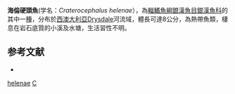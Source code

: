 {{Speciesbox 
| status = LC
| status_system = IUCN3.1
| taxon = Craterocephalus helenae
| authority = [[Ivantsoff|Ivantsoff]], [[Crowley|Crowley]] & [[Allen|Allen]], 1987
| synonyms = 
}}
'''海倫硬頭魚'''(学名：''Craterocephalus helenae''），為[[輻鰭魚綱|輻鰭魚綱]][[銀漢魚目|銀漢魚目]][[銀漢魚科|銀漢魚科]]的其中一[[種|種]]，分布於[[西澳大利亞|西澳大利亞]]Drysdale河流域，體長可達8公分，為熱帶魚類，棲息在岩石底質的小溪及水塘，生活習性不明。

== 参考文献 ==
*{{FishBase_species|genus=Craterocephalus|species=helenae|year=2016|month=4}}

{{Taxonbar|from=Q4847357}}

[[Category:硬頭魚屬|helenae]]
[[Category:1987年描述的魚類|C]]

{{魚類小作品}}